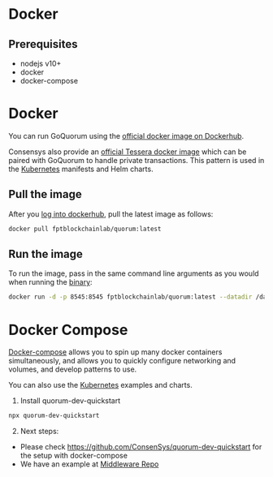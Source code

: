 # Docker

## Prerequisites
- nodejs v10+
- docker
- docker-compose

# Docker

You can run GoQuorum using the [official docker image on Dockerhub](https://hub.docker.com/r/quorumengineering/quorum).

Consensys also provide an [official Tessera docker image](https://hub.docker.com/r/quorumengineering/tessera) which can be paired with GoQuorum to handle private transactions. This pattern is used in the [Kubernetes](./kubernetes.md) manifests and Helm charts.

## Pull the image

After you [log into dockerhub](https://docs.docker.com/engine/reference/commandline/login/), pull the latest image as follows:

```bash
docker pull fptblockchainlab/quorum:latest
```

## Run the image

To run the image, pass in the same command line arguments as you would when running the [binary](binaries.md):

```bash
docker run -d -p 8545:8545 fptblockchainlab/quorum:latest --datadir /data --http --http.addr 0.0.0.0 --http.port 8545 ...
```

# Docker Compose

[Docker-compose](https://docs.docker.com/compose/) allows you to spin up many docker containers simultaneously, and allows you to quickly configure networking and volumes, and develop patterns to use.

You can also use the [Kubernetes](./kubectl/helmchart) examples and charts.

1. Install quorum-dev-quickstart
```bash
npx quorum-dev-quickstart
```
2. Next steps:
- Please check https://github.com/ConsenSys/quorum-dev-quickstart for the setup with docker-compose
- We have an example at [Middleware Repo](https://github.com/FPT-Blockchain-Lab/quorum-middleware#how-to-run-local-network-and-deploy-smart-contracts-targeted-by-quorum-middleware-wip)